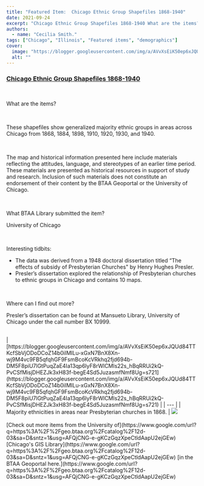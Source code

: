 ```yaml
---
title: "Featured Item:  Chicago Ethnic Group Shapefiles 1868-1940"
date: 2021-09-24
excerpt: "Chicago Ethnic Group Shapefiles 1868-1940 What are the items?"
authors:
  - name: "Cecilia Smith."
tags: ["Chicago", "Illinois", "Featured items", "demographics"]
cover:
  image: "https://blogger.googleusercontent.com/img/a/AVvXsEiK50ep6xJQUd84TTKcfSbVjODoDCoZ14b0iIMILu-xGxN7BnX8Xn-wj9M4vc9FB5qfqhGF9FsmBcoKcVRkhq2fjd694b-DM5F8piU7lGtPuqZaE4Ia13qp6lyF8rWlCMls22s_hBqRRUi2kQ-PvCSfMisjDHEZJk3xH83f-begE4Sd5JuzasmfNmf8Ug=w268-h400"
  alt: ""
---
```


### [Chicago Ethnic Group Shapefiles 1868-1940](https://www.google.com/url?q=https%3A%2F%2Fgeo.btaa.org%2F%3Futf8%3D%25E2%259C%2593%26search_field%3Dall_fields%26q%3D%2522ethnic%2Bgroups%253A%2Bchicago%252C%2Billinois%2522&amp;sa=D&amp;sntz=1&amp;usg=AFQjCNHdnymEhxY-tNkzT2oJyPr1Bu1GWA)

<br/>

What are the items?

<br/>

These shapefiles show generalized majority ethnic groups in areas across Chicago from 1868, 1884, 1898, 1910, 1920, 1930, and 1940.

<br/>

The map and historical information presented here include materials reflecting the attitudes, language, and stereotypes of an earlier time period. These materials are presented as historical resources in support of study and research. Inclusion of such materials does not constitute an endorsement of their content by the BTAA Geoportal or the University of Chicago.

<br/>

What BTAA Library submitted the item?



University of Chicago

<br/>

Interesting tidbits:


- The data was derived from a 1948 doctoral dissertation titled “The effects of subsidy of Presbyterian Churches" by Henry Hughes Presler.
- Presler’s dissertation explored the relationship of Presbyterian churches to ethnic groups in Chicago and contains 10 maps.
<br/>

Where can I find out more?



Presler’s dissertation can be found at Mansueto Library, University of Chicago under the call number BX 10999.





<br/>
| [https://blogger.googleusercontent.com/img/a/AVvXsEiK50ep6xJQUd84TTKcfSbVjODoDCoZ14b0iIMILu-xGxN7BnX8Xn-wj9M4vc9FB5qfqhGF9FsmBcoKcVRkhq2fjd694b-DM5F8piU7lGtPuqZaE4Ia13qp6lyF8rWlCMls22s_hBqRRUi2kQ-PvCSfMisjDHEZJk3xH83f-begE4Sd5JuzasmfNmf8Ug=s721](https://blogger.googleusercontent.com/img/a/AVvXsEiK50ep6xJQUd84TTKcfSbVjODoDCoZ14b0iIMILu-xGxN7BnX8Xn-wj9M4vc9FB5qfqhGF9FsmBcoKcVRkhq2fjd694b-DM5F8piU7lGtPuqZaE4Ia13qp6lyF8rWlCMls22s_hBqRRUi2kQ-PvCSfMisjDHEZJk3xH83f-begE4Sd5JuzasmfNmf8Ug=s721) |
| --- |
| Majority ethnicities in areas near Presbyterian churches in 1868. |
<a href="https://blogger.googleusercontent.com/img/a/AVvXsEjS90mbOcmy-EY7SNeIe1Arbip0_1OWolVF77sUt9u170UiCMJ7UMDDXTIiSCsejpMMfKk6yp9LpzqtnwQvyyzjHo6MSag6sB6nVeAZWEYK7tXnJrp_WdFpx6oBeZVIymTJwpG44q1m76Pr0B74NedsezvhYKOq00WIUrq4Ap62K-b8dCkEKosPm7e-iQ=s277"><img src="https://blogger.googleusercontent.com/img/a/AVvXsEjS90mbOcmy-EY7SNeIe1Arbip0_1OWolVF77sUt9u170UiCMJ7UMDDXTIiSCsejpMMfKk6yp9LpzqtnwQvyyzjHo6MSag6sB6nVeAZWEYK7tXnJrp_WdFpx6oBeZVIymTJwpG44q1m76Pr0B74NedsezvhYKOq00WIUrq4Ap62K-b8dCkEKosPm7e-iQ=w200-h122"/></a><br/><br/>[Check out more items from the University of](https://www.google.com/url?q=https%3A%2F%2Fgeo.btaa.org%2Fcatalog%2F12d-03&amp;sa=D&amp;sntz=1&amp;usg=AFQjCNG-e-gKCzGqzXpeCtldAapU2ejGEw) [Chicago's GIS Library](https://www.google.com/url?q=https%3A%2F%2Fgeo.btaa.org%2Fcatalog%2F12d-03&amp;sa=D&amp;sntz=1&amp;usg=AFQjCNG-e-gKCzGqzXpeCtldAapU2ejGEw) [in the BTAA Geoportal here.](https://www.google.com/url?q=https%3A%2F%2Fgeo.btaa.org%2Fcatalog%2F12d-03&amp;sa=D&amp;sntz=1&amp;usg=AFQjCNG-e-gKCzGqzXpeCtldAapU2ejGEw)<br/><br/>
